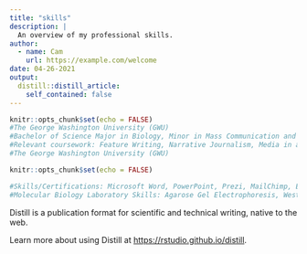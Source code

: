 ```yaml
---
title: "skills"
description: |
  An overview of my professional skills.
author:
  - name: Cam
    url: https://example.com/welcome
date: 04-26-2021
output:
  distill::distill_article:
    self_contained: false
---
```



```r
knitr::opts_chunk$set(echo = FALSE)
#The George Washington University (GWU)					       		            Washington, DC	       
#Bachelor of Science Major in Biology, Minor in Mass Communication and Journalism 		   Expected Graduation:May 2021
#Relevant coursework: Feature Writing, Narrative Journalism, Media in a Digital Age (Data Journalism) 
#The George Washington University (GWU)					       		            Washington, DC	       Master of Science in Biological Sciences 							   Expected Graduation:May 2022


```


```r
knitr::opts_chunk$set(echo = FALSE)

#Skills/Certifications: Microsoft Word, PowerPoint, Prezi, MailChimp, EventBrite; NREMT, Proficient in R Studio.
#Molecular Biology Laboratory Skills: Agarose Gel Electrophoresis, Western Blotting, Use of restriction enzymes.


```

Distill is a publication format for scientific and technical writing, native to the web.

Learn more about using Distill at <https://rstudio.github.io/distill>.


